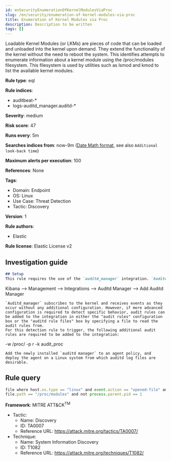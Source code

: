 ```yaml
---
id: enSecurityEnumerationOfKernelModulesViaProc
slug: /en/security/enumeration-of-kernel-modules-via-proc
title: Enumeration of Kernel Modules via Proc
description: Description to be written
tags: []
---
```


<div id="enumeration-of-kernel-modules-via-proc"></div>

Loadable Kernel Modules (or LKMs) are pieces of code that can be loaded and unloaded into the kernel upon demand. They extend the functionality of the kernel without the need to reboot the system. This identifies attempts to enumerate information about a kernel module using the /proc/modules filesystem. This filesystem is used by utilities such as lsmod and kmod to list the available kernel modules.

**Rule type**: eql

**Rule indices**: 

* auditbeat-*
* logs-auditd_manager.auditd-*

**Severity**: medium

**Risk score**: 47

**Runs every**: 5m

**Searches indices from**: now-9m ([Date Math format](((ref))/common-options.html#date-math), see also <DocLink id="enSecurityRulesUiCreate" section="set-the-rules-schedule">`Additional look-back time`</DocLink>)

**Maximum alerts per execution**: 100

**References**: None

**Tags**: 

* Domain: Endpoint
* OS: Linux
* Use Case: Threat Detection
* Tactic: Discovery

**Version**: 1

**Rule authors**: 

* Elastic

**Rule license**: Elastic License v2

## Investigation guide

```markdown
## Setup
This rule requires the use of the `auditd_manager` integration. `Auditd_manager` is a tool designed to simplify and enhance the management of the audit subsystem in Linux systems. It provides a user-friendly interface and automation capabilities for configuring and monitoring system auditing through the auditd daemon. With `auditd_manager`, administrators can easily define audit rules, track system events, and generate comprehensive audit reports, improving overall security and compliance in the system. The following steps should be executed in order to install and deploy `auditd_manager` on a Linux system. 
```
Kibana -->
Management -->
Integrations -->
Auditd Manager -->
Add Auditd Manager
```
`Auditd_manager` subscribes to the kernel and receives events as they occur without any additional configuration. However, if more advanced configuration is required to detect specific behavior, audit rules can be added to the integration in either the "audit rules" configuration box or the "auditd rule files" box by specifying a file to read the audit rules from. 
For this detection rule to trigger, the following additional audit rules are required to be added to the integration:
```
-w /proc/ -p r -k audit_proc
```
Add the newly installed `auditd manager` to an agent policy, and deploy the agent on a Linux system from which auditd log files are desirable.
```

## Rule query

```js
file where host.os.type == "linux" and event.action == "opened-file" and 
file.path == "/proc/modules" and not process.parent.pid == 1

```

**Framework**: MITRE ATT&CK<sup>TM</sup>

* Tactic:
    * Name: Discovery
    * ID: TA0007
    * Reference URL: https://attack.mitre.org/tactics/TA0007/
* Technique:
    * Name: System Information Discovery
    * ID: T1082
    * Reference URL: https://attack.mitre.org/techniques/T1082/

